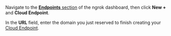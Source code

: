 Navigate to the [**Endpoints** section](https://dashboard.ngrok.com/endpoints?sortBy=updatedAt&orderBy=desc) of the ngrok dashboard, then click **New +** and **Cloud Endpoint**.

In the **URL** field, enter the domain you just reserved to finish creating your [Cloud Endpoint](/universal-gateway/cloud-endpoints/).
